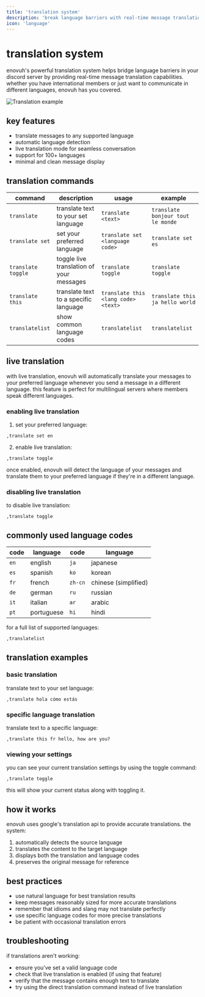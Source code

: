```yaml
---
title: 'translation system'
description: 'break language barriers with real-time message translation'
icon: 'language'
---
```


# translation system

enovuh's powerful translation system helps bridge language barriers in your discord server by providing real-time message translation capabilities. whether you have international members or just want to communicate in different languages, enovuh has you covered.

<img className="block mx-auto" src="https://enovuh.lol/images/translation-example.png" alt="Translation example" />

## key features

- translate messages to any supported language
- automatic language detection
- live translation mode for seamless conversation
- support for 100+ languages
- minimal and clean message display

## translation commands

| command | description | usage | example |
| ------- | ----------- | ----- | ------- |
| `translate` | translate text to your set language | `translate <text>` | `translate bonjour tout le monde` |
| `translate set` | set your preferred language | `translate set <language code>` | `translate set es` |
| `translate toggle` | toggle live translation of your messages | `translate toggle` | `translate toggle` |
| `translate this` | translate text to a specific language | `translate this <lang code> <text>` | `translate this ja hello world` |
| `translatelist` | show common language codes | `translatelist` | `translatelist` |

## live translation

with live translation, enovuh will automatically translate your messages to your preferred language whenever you send a message in a different language. this feature is perfect for multilingual servers where members speak different languages.

### enabling live translation

1. set your preferred language:
```
,translate set en
```

2. enable live translation:
```
,translate toggle
```

once enabled, enovuh will detect the language of your messages and translate them to your preferred language if they're in a different language.

### disabling live translation

to disable live translation:
```
,translate toggle
```

## commonly used language codes

| code | language | code | language |
| ---- | -------- | ---- | -------- |
| `en` | english | `ja` | japanese |
| `es` | spanish | `ko` | korean |
| `fr` | french | `zh-cn` | chinese (simplified) |
| `de` | german | `ru` | russian |
| `it` | italian | `ar` | arabic |
| `pt` | portuguese | `hi` | hindi |

for a full list of supported languages:
```
,translatelist
```

## translation examples

### basic translation

translate text to your set language:
```
,translate hola cómo estás
```

### specific language translation

translate text to a specific language:
```
,translate this fr hello, how are you?
```

### viewing your settings

you can see your current translation settings by using the toggle command:
```
,translate toggle
```
this will show your current status along with toggling it.

## how it works

enovuh uses google's translation api to provide accurate translations. the system:

1. automatically detects the source language
2. translates the content to the target language
3. displays both the translation and language codes
4. preserves the original message for reference

## best practices

- use natural language for best translation results
- keep messages reasonably sized for more accurate translations
- remember that idioms and slang may not translate perfectly
- use specific language codes for more precise translations
- be patient with occasional translation errors

## troubleshooting

if translations aren't working:

- ensure you've set a valid language code
- check that live translation is enabled (if using that feature)
- verify that the message contains enough text to translate
- try using the direct translation command instead of live translation 